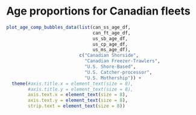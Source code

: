 # Age proportions for Canadian fleets

```r

plot_age_comp_bubbles_data(list(can_ss_age_df,
                                can_ft_age_df,
                                us_sb_age_df,
                                us_cp_age_df,
                                us_ms_age_df),
                           c("Canadian Shorside",
                             "Canadian Freezer-Trawlers",
                             "U.S. Shore-Based",
                             "U.S. Catcher-processor",
                             "U.S. Mothership")) +
  theme(#axis.title.x = element_text(size = 8),
        #axis.title.y = element_text(size = 8),
        axis.text.x = element_text(size = 8),
        axis.text.y = element_text(size = 8),
        strip.text = element_text(size = 8))
```